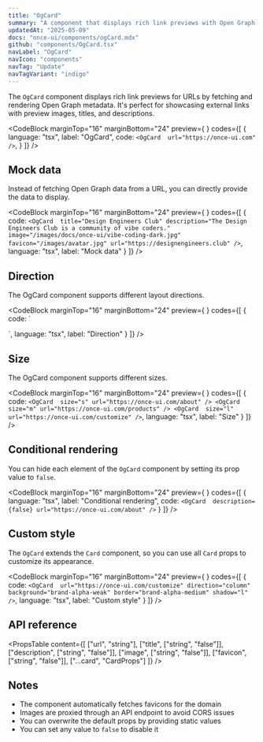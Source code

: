 ```yaml
---
title: "OgCard"
summary: "A component that displays rich link previews with Open Graph metadata for URLs."
updatedAt: "2025-05-09"
docs: "once-ui/components/ogCard.mdx"
github: "components/OgCard.tsx"
navLabel: "OgCard"
navIcon: "components"
navTag: "Update"
navTagVariant: "indigo"
---
```


The `OgCard` component displays rich link previews for URLs by fetching and rendering Open Graph metadata. It's perfect for showcasing external links with preview images, titles, and descriptions.

<CodeBlock
  marginTop="16"
  marginBottom="24"
  preview={
    <OgCard 
      url="https://once-ui.com"
    />
  }
  codes={[
    {
      language: "tsx",
      label: "OgCard",
      code:
`<OgCard 
    url="https://once-ui.com"
/>`,
    }
  ]}
/>

## Mock data

Instead of fetching Open Graph data from a URL, you can directly provide the data to display.

<CodeBlock
  marginTop="16"
  marginBottom="24"
  preview={
    <OgCard 
      title="Design Engineers Club"
      description="The Design Engineers Club is a community of vibe coders."
      image="/images/docs/once-ui/vibe-coding-dark.jpg"
      favicon="/images/avatar.jpg"
      url="https://designengineers.club"
    />
  }
  codes={[
    {
      code:
`<OgCard 
    title="Design Engineers Club"
    description="The Design Engineers Club is a community of vibe coders."
    image="/images/docs/once-ui/vibe-coding-dark.jpg"
    favicon="/images/avatar.jpg"
    url="https://designengineers.club"
/>`,
      language: "tsx",
      label: "Mock data"
    }
  ]}
/>

## Direction

The OgCard component supports different layout directions.

<CodeBlock
  marginTop="16"
  marginBottom="24"
  preview={
    <Column gap="16">
      <OgCard 
        url="https://once-ui.com/about"
        direction="row"
      />
      <OgCard 
        url="https://once-ui.com/products"
        direction="row-reverse"
      />
    </Column>
  }
  codes={[
    {
      code:
`<OgCard 
    url="https://once-ui.com/about"
    direction="row"
/>

<OgCard 
    url="https://once-ui.com/products"
    direction="row-reverse"
/>`,
      language: "tsx",
      label: "Direction"
    }
  ]}
/>

## Size

The OgCard component supports different sizes.

<CodeBlock
  marginTop="16"
  marginBottom="24"
  preview={
    <Column gap="16">
      <OgCard
        size="s"
        url="https://once-ui.com/about"
      />
      <OgCard
        size="m"
        url="https://once-ui.com/products"
      />
      <OgCard
        size="l"
        url="https://once-ui.com/customize"
      />
    </Column>
  }
  codes={[
    {
      code:
`<OgCard 
    size="s"
    url="https://once-ui.com/about"
/>
<OgCard 
    size="m"
    url="https://once-ui.com/products"
/>
<OgCard 
    size="l"
    url="https://once-ui.com/customize"
/>`,
      language: "tsx",
      label: "Size"
    }
  ]}
/>

## Conditional rendering

You can hide each element of the `OgCard` component by setting its prop value to `false`.

<CodeBlock
  marginTop="16"
  marginBottom="24"
  preview={
    <Column gap="16">
      <OgCard
        description={false}
        url="https://once-ui.com/about"
      />
    </Column>
  }
  codes={[
    {
      language: "tsx",
      label: "Conditional rendering",
      code:
`<OgCard 
    description={false}
    url="https://once-ui.com/about"
/>`
    }
  ]}
/>

## Custom style

The `OgCard` extends the `Card` component, so you can use all `Card` props to customize its appearance.

<CodeBlock
  marginTop="16"
  marginBottom="24"
  preview={
    <OgCard 
      url="https://once-ui.com/customize"
      background="brand-alpha-weak"
      border="brand-alpha-medium"
      shadow="l"
    />
  }
  codes={[
    {
      code:
`<OgCard 
    url="https://once-ui.com/customize"
    direction="column"
    background="brand-alpha-weak"
    border="brand-alpha-medium"
    shadow="l"
/>`,
      language: "tsx",
      label: "Custom style"
    }
  ]}
/>

## API reference

<PropsTable
  content={[
    ["url", "string"],
    ["title", ["string", "false"]],
    ["description", ["string", "false"]],
    ["image", ["string", "false"]],
    ["favicon", ["string", "false"]],
    ["...card", "CardProps"]
  ]}
/>

## Notes

- The component automatically fetches favicons for the domain
- Images are proxied through an API endpoint to avoid CORS issues
- You can overwrite the default props by providing static values
- You can set any value to `false` to disable it
